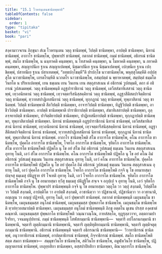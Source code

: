 ```yaml
---
title: "15.1 โวหรนฺเตนชานิตพฺพาทิ"
tableOfContents: false
sidebar:
  order: 1
type: "tipitaka"
basket: "vi"
book: "pari"
---
```



<DynamicBreadcrumb />

<Division number="368" book="pari">

<Paragraph number="1836" book="pari">
สงฺคามาวจเรน ภิกฺขุนา สํเฆ โวหรนฺเตน วตฺถุ ชานิตพฺพํ, วิปตฺติ ชานิตพฺพา, อาปตฺติ ชานิตพฺพา, นิทานํ ชานิตพฺพํ, อากาโร ชานิตพฺโพ, ปุพฺพาปรํ ชานิตพฺพํ, กตากตํ ชานิตพฺพํ, กมฺมํ ชานิตพฺพํ, อธิกรณํ ชานิตพฺพํ, สมโถ ชานิตพฺโพ, น ฉนฺทาคติ คนฺตพฺพา, น โทสาคติ คนฺตพฺพา, น โมหาคติ คนฺตพฺพา, น ภยาคติ คนฺตพฺพา, สญฺญาปนีเย ฐาเน สญฺญาเปตพฺพํ, นิชฺฌาปนีเย ฐาเน นิชฺฌาเปตพฺพํ, เปกฺขนีเย ฐาเน เปกฺขิตพฺพํ, ปสาทนีเย ฐาเน ปสาเทตพฺพํ, “ลทฺธปกฺโขมฺหี”ติ ปรปกฺโข นาวชานิตพฺโพ, พหุสฺสุโตมฺหีติ อปฺปสฺสุโต นาวชานิตพฺโพ, เถรตโรมฺหีติ นวกตโร นาวชานิตพฺโพ, อสมฺปตฺตํ น พฺยาหาตพฺพํ, สมฺปตฺตํ ธมฺมโต วินยโต น ปริหาเปตพฺพํ, เยน ธมฺเมน เยน วินเยน เยน สตฺถุสาสเนน ตํ อธิกรณํ วูปสมฺมติ, ตถา ตํ อธิกรณํ วูปสเมตพฺพํ.
</Paragraph>

</Division>
<Division number="369" book="pari">

<Paragraph number="1837" book="pari">
<Emphasis>วตฺถุ ชานิตพฺพนฺ</Emphasis>ติ อฏฺฐปาราชิกานํ วตฺถุ ชานิตพฺพํ, เตวีสสํฆาทิเสสานํ วตฺถุ ชานิตพฺพํ, เทฺวอนิยตานํ วตฺถุ ชานิตพฺพํ, เทฺวจตฺตารีสนิสฺสคฺคิยานํ วตฺถุ ชานิตพฺพํ, อฏฺฐาสีติสตปาจิตฺติยานํ วตฺถุ ชานิตพฺพํ, ทฺวาทสปาฏิเทสนียานํ วตฺถุ ชานิตพฺพํ, ทุกฺกฏานํ วตฺถุ ชานิตพฺพํ, ทุพฺภาสิตานํ วตฺถุ ชานิตพฺพํ.
</Paragraph>

</Division>
<Division number="370" book="pari">

<Paragraph number="1838" book="pari">
<Emphasis>วิปตฺติ ชานิตพฺพา</Emphasis>ติ สีลวิปตฺติ ชานิตพฺพา, อาจารวิปตฺติ ชานิตพฺพา, ทิฏฺฐิวิปตฺติ ชานิตพฺพา, อาชีววิปตฺติ ชานิตพฺพา.
</Paragraph>

</Division>
<Division number="371" book="pari">

<Paragraph number="1839" book="pari">
<Emphasis>อาปตฺติ ชานิตพฺพา</Emphasis>ติ ปาราชิกาปตฺติ ชานิตพฺพา, สํฆาทิเสสาปตฺติ ชานิตพฺพา, ถุลฺลจฺจยาปตฺติ ชานิตพฺพา, ปาจิตฺติยาปตฺติ ชานิตพฺพา, ปาฏิเทสนียาปตฺติ ชานิตพฺพา, ทุกฺกฏาปตฺติ ชานิตพฺพา, ทุพฺภาสิตาปตฺติ ชานิตพฺพา.
</Paragraph>

</Division>
<Division number="372" book="pari">

<Paragraph number="1840" book="pari">
<Emphasis>นิทานํ</Emphasis> <Emphasis>ชานิตพฺพนฺ</Emphasis>ติ อฏฺฐปาราชิกานํ นิทานํ ชานิตพฺพํ, เตวีสสํฆาทิเสสานํ นิทานํ ชานิตพฺพํ, เทฺวอนิยตานํ นิทานํ ชานิตพฺพํ, เทฺวจตฺตารีสนิสฺสคฺคิยานํ นิทานํ ชานิตพฺพํ, อฏฺฐาสีติสตปาจิตฺติยานํ นิทานํ ชานิตพฺพํ, ทฺวาทสปาฏิเทสนียานํ นิทานํ ชานิตพฺพํ, ทุกฺกฏานํ นิทานํ ชานิตพฺพํ, ทุพฺภาสิตานํ นิทานํ ชานิตพฺพํ.
</Paragraph>

</Division>
<Division number="373" book="pari">

<Paragraph number="1841" book="pari">
<Emphasis>อากาโร ชานิตพฺโพ</Emphasis>ติ สํโฆ อาการโต ชานิตพฺโพ, คโณ อาการโต ชานิตพฺโพ, ปุคฺคโล อาการโต ชานิตพฺโพ, โจทโก อาการโต ชานิตพฺโพ, จุทิตโก อาการโต ชานิตพฺโพ. <Emphasis>สํโฆ อาการโต ชานิตพฺโพ</Emphasis>ติ ปฏิพโล นุ โข อยํ สํโฆ อิมํ อธิกรณํ วูปสเมตุํ ธมฺเมน วินเยน สตฺถุสาสเนน อุทาหุ โนติ, เอวํ สํโฆ อาการโต ชานิตพฺโพ. <Emphasis>คโณ อาการโต ชานิตพฺโพ</Emphasis>ติ ปฏิพโล นุ โข อยํ คโณ อิมํ อธิกรณํ วูปสเมตุํ ธมฺเมน วินเยน สตฺถุสาสเนน อุทาหุ โนติ, เอวํ คโณ อาการโต ชานิตพฺโพ. <Emphasis>ปุคฺคโล อาการโต ชานิตพฺโพ</Emphasis>ติ ปฏิพโล นุ โข อยํ ปุคฺคโล อิมํ อธิกรณํ วูปสเมตุํ ธมฺเมน วินเยน สตฺถุสาสเนน อุทาหุ โนติ, เอวํ ปุคฺคโล อาการโต ชานิตพฺโพ. <Emphasis>โจทโก อาการโต ชานิตพฺโพ</Emphasis>ติ กจฺจิ นุ โข อยมายสฺมา ปญฺจสุ ธมฺเมสุ ปติฏฺฐาย ปรํ โจเทติ อุทาหุ โนติ, เอวํ โจทโก อาการโต ชานิตพฺโพ. <Emphasis>จุทิตโก อาการโต ชานิตพฺโพ</Emphasis>ติ กจฺจิ นุ โข อยมายสฺมา ทฺวีสุ ธมฺเมสุ ปติฏฺฐิโต สจฺเจ จ อกุปฺเป จ อุทาหุ โนติ, เอวํ จุทิตโก อาการโต ชานิตพฺโพ.
</Paragraph>

</Division>
<Division number="374" book="pari">

<Paragraph number="1842" book="pari">
<Emphasis>ปุพฺพาปรํ ชานิตพฺพนฺ</Emphasis>ติ กจฺจิ นุ โข อยมายสฺมา วตฺถุโต วา วตฺถุํ สงฺกมติ, วิปตฺติโต วา วิปตฺติํ สงฺกมติ, อาปตฺติโต วา อาปตฺติํ สงฺกมติ, อวชานิตฺวา วา ปฏิชานาติ, ปฏิชานิตฺวา วา อวชานาติ, อญฺเญน วา อญฺญํ ปฏิจรติ, อุทาหุ โนติ, เอวํ ปุพฺพาปรํ ชานิตพฺพํ.
</Paragraph>

</Division>
<Division number="375" book="pari">

<Paragraph number="1843" book="pari">
<Emphasis>กตากตํ ชานิตพฺพนฺ</Emphasis>ติ เมถุนธมฺโม ชานิตพฺโพ, เมถุนธมฺมสฺส อนุโลมํ ชานิตพฺพํ, เมถุนธมฺมสฺส ปุพฺพภาโค ชานิตพฺโพ. <Emphasis>เมถุนธมฺโม ชานิตพฺโพ</Emphasis>ติ ทฺวยํทฺวยสมาปตฺติ ชานิตพฺพา. <Emphasis>เมถุนธมฺมสฺส อนุโลมํ</Emphasis> <Emphasis>ชานิตพฺพนฺ</Emphasis>ติ ภิกฺขุ อตฺตโน มุเขน ปรสฺส องฺคชาตํ คณฺหาติ. <Emphasis>เมถุนธมฺมสฺส ปุพฺพภาโค ชานิตพฺโพ</Emphasis>ติ วณฺณาวณฺโณ, กายสํสคฺโค, ทุฏฺฐุลฺลวาจา, อตฺตกามปาริจริยา, วจนมนุปฺปทานํ.
</Paragraph>

</Division>
<Division number="376" book="pari">

<Paragraph number="1844" book="pari">
<Emphasis>กมฺมํ ชานิตพฺพนฺ</Emphasis>ติ โสฬสกมฺมานิ ชานิตพฺพานิ—  จตฺตาริ อปโลกนกมฺมานิ ชานิตพฺพานิ, จตฺตาริ ญตฺติกมฺมานิ ชานิตพฺพานิ, จตฺตาริ ญตฺติทุติยกมฺมานิ ชานิตพฺพานิ, จตฺตาริ ญตฺติจตุตฺถกมฺมานิ ชานิตพฺพานิ.
</Paragraph>

</Division>
<Division number="377" book="pari">

<Paragraph number="1845" book="pari">
<Emphasis>อธิกรณํ ชานิตพฺพนฺ</Emphasis>ติ จตฺตาริ อธิกรณานิ ชานิตพฺพานิ—  วิวาทาธิกรณํ ชานิตพฺพํ, อนุวาทาธิกรณํ ชานิตพฺพํ, อาปตฺตาธิกรณํ ชานิตพฺพํ, กิจฺจาธิกรณํ ชานิตพฺพํ.
</Paragraph>

</Division>
<Division number="378" book="pari">

<Paragraph number="1846" book="pari">
<Emphasis>สมโถ ชานิตพฺโพ</Emphasis>ติ สตฺต สมถา ชานิตพฺพา—  สมฺมุขาวินโย ชานิตพฺโพ, สติวินโย ชานิตพฺโพ, อมูฬฺหวินโย ชานิตพฺโพ, ปฏิญฺญาตกรณํ ชานิตพฺพํ, เยภุยฺยสิกา ชานิตพฺพา, ตสฺสปาปิยสิกา ชานิตพฺพา, ติณวตฺถารโก ชานิตพฺโพ.
</Paragraph>
</Division>